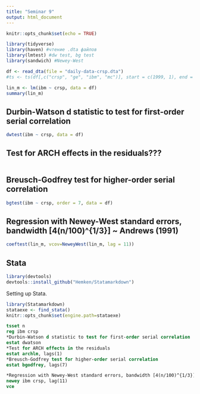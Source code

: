 ```yaml
---
title: "Seminar 9"
output: html_document
---
```


```r
knitr::opts_chunk$set(echo = TRUE)
```

```r
library(tidyverse)
library(haven) #чтение .dta файлов
library(lmtest) #dw test, bg test
library(sandwich) #Newey-West

df <- read_dta(file = "daily-data-crsp.dta")
#ts <- ts(df[,c("crsp", "ge", "ibm", "mc")], start = c(1999, 1), end = #c(2009, 12), frequency = 12)
```

```r
lin_m <- lm(ibm ~ crsp, data = df)
summary(lin_m)
```

## Durbin-Watson d statistic to test for first-order serial correlation
```r
dwtest(ibm ~ crsp, data = df)
```

## Test for ARCH effects in the residuals???
```r

```

## Breusch-Godfrey test for higher-order serial correlation
```r
bgtest(ibm ~ crsp, order = 7, data = df)
```

## Regression with Newey-West standard errors, bandwidth [4(n/100)^{1/3}] ~ Andrews (1991)
```r
coeftest(lin_m, vcov=NeweyWest(lin_m, lag = 11))
```

## Stata
```r
library(devtools)
devtools::install_github("Hemken/Statamarkdown")
```

Setting up Stata.
```r
library(Statamarkdown)
stataexe <- find_stata()
knitr::opts_chunk$set(engine.path=stataexe)
```

```stata
tsset n
reg ibm crsp
*Durbin-Watson d statistic to test for first-order serial correlation
estat dwatson  
*Test for ARCH effects in the residuals
estat archlm, lags(1)  
*Breusch-Godfrey test for higher-order serial correlation         
estat bgodfrey, lags(7)

*Regression with Newey-West standard errors, bandwidth [4(n/100)^{1/3}] ~ Andrews (1991)
newey ibm crsp, lag(11)
vce
```